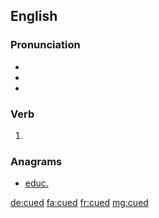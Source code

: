==English==

===Pronunciation===
* {{rhymes|uːd|lang=en}}
* {{IPA|/kjuːd/|lang=en}}
* {{homophones|lang=en|queued}}

===Verb===
{{head|en}}

# {{en-past of|cue}}

===Anagrams===
* [[educ.#English|educ.]]

[[de:cued]]
[[fa:cued]]
[[fr:cued]]
[[mg:cued]]